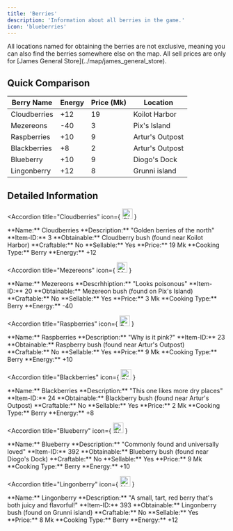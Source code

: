 ```yaml
---
title: 'Berries'
description: 'Information about all berries in the game.'
icon: 'blueberries'
---
```


<Callout type="info">
  All locations named for obtaining the berries are not exclusive, meaning you can also find the berries somewhere else on the map.
</Callout>

<Callout type="warning">
  All sell prices are only for [James General Store](../map/james_general_store).
</Callout>

## Quick Comparison

| Berry Name | Energy | Price (Mk) | Location |
|------------|--------|------------|----------|
| Cloudberries | +12 | 19 | Koilot Harbor |
| Mezereons | -40 | 3 | Pix's Island |
| Raspberries | +10 | 9 | Artur's Outpost |
| Blackberries | +8 | 2 | Artur's Outpost |
| Blueberry | +10 | 9 | Diogo's Dock |
| Lingonberry | +12 | 8 | Grunni island |

## Detailed Information

<AccordionGroup>

<Accordion 
  title="Cloudberries" 
  icon={
    <img 
      src="https://uo.uuvana.com/longvinter/assets/img/T_IconCloudberry.png" 
      alt="Cloudberry Icon" 
      width="24" 
      height="24"
    />
  }
>
  <div className="flex flex-row space-x-4">
    <div>
      **Name:** Cloudberries  
      **Description:** "Golden berries of the north"  
      **Item-ID:** 3  
      **Obtainable:** Cloudberry bush (found near Koilot Harbor)  
      **Craftable:** No  
      **Sellable:** Yes  
      **Price:** 19 Mk  
      **Cooking Type:** Berry  
      **Energy:** +12  
    </div>
  </div>
</Accordion>

<Accordion 
  title="Mezereons" 
  icon={
    <img 
      src="https://i.imgur.com/aoSgfg4.png" 
      alt="Mezereon Icon" 
      width="24" 
      height="24"
    />
  }
>
  <div className="flex flex-row space-x-4">
    <div>
      **Name:** Mezereons  
      **Descrhhiption:** "Looks poisonous"  
      **Item-ID:** 20  
      **Obtainable:** Mezereon bush (found on Pix's Island)  
      **Craftable:** No  
      **Sellable:** Yes  
      **Price:** 3 Mk  
      **Cooking Type:** Berry  
      **Energy:** -40  
    </div>
  </div>
</Accordion>

<Accordion 
  title="Raspberries" 
  icon={
    <img 
      src="https://i.imgur.com/re2MQGM.png" 
      alt="Raspberry Icon" 
      width="24" 
      height="24"
    />
  }
>
  <div className="flex flex-row space-x-4">
    <div>
      **Name:** Raspberries   
      **Description:** "Why is it pink?"  
      **Item-ID:** 23  
      **Obtainable:** Raspberry bush (found near Artur's Outpost)  
      **Craftable:** No  
      **Sellable:** Yes  
      **Price:** 9 Mk  
      **Cooking Type:** Berry  
      **Energy:** +10  
    </div>
  </div>
</Accordion>

<Accordion 
  title="Blackberries" 
  icon={
    <img 
      src="https://i.imgur.com/idJSTbs.png" 
      alt="Blackberry Icon" 
      width="24" 
      height="24"
    />
  }
>
  <div className="flex flex-row space-x-4">
    <div>
      **Name:** Blackberries    
      **Description:** "This one likes more dry places"  
      **Item-ID:** 24  
      **Obtainable:** Blackberry bush (found near Artur's Outpost)  
      **Craftable:** No  
      **Sellable:** Yes  
      **Price:** 2 Mk  
      **Cooking Type:** Berry  
      **Energy:** +8  
    </div>
  </div>
</Accordion>

<Accordion 
  title="Blueberry" 
  icon={
    <img 
      src="https://i.imgur.com/HL19yXv.png" 
      alt="Blueberry Icon" 
      width="24" 
      height="24"
    />
  }
>
  <div className="flex flex-row space-x-4">
    <div>
      **Name:** Blueberry   
      **Description:** "Commonly found and universally loved"  
      **Item-ID:** 392  
      **Obtainable:** Blueberry bush (found near Diogo's Dock)  
      **Craftable:** No  
      **Sellable:** Yes  
      **Price:** 9 Mk  
      **Cooking Type:** Berry  
      **Energy:** +10  
    </div>
  </div>
</Accordion>

<Accordion 
  title="Lingonberry" 
  icon={
    <img 
      src="https://i.imgur.com/rEBWyDk.png" 
      alt="Lingonberry Icon" 
      width="24" 
      height="24"
    />
  }
>
  <div className="flex flex-row space-x-4">
    <div>
      **Name:** Lingonberry   
      **Description:** "A small, tart, red berry that's both juicy and flavorful!"  
      **Item-ID:** 393  
      **Obtainable:** Lingonberry bush (found on Grunni island)  
      **Craftable:** No  
      **Sellable:** Yes  
      **Price:** 8 Mk  
      **Cooking Type:** Berry  
      **Energy:** +12  
    </div>
  </div>
</Accordion>

</AccordionGroup>